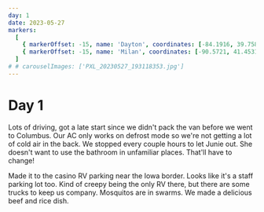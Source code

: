 ```yaml
---
day: 1
date: 2023-05-27
markers:
  [
    { markerOffset: -15, name: 'Dayton', coordinates: [-84.1916, 39.7589] },
    { markerOffset: -15, name: 'Milan', coordinates: [-90.5721, 41.4531] },
  ]
# # carouselImages: ['PXL_20230527_193118353.jpg']
---
```


# Day 1

Lots of driving, got a late start since we didn't pack the van before we went to Columbus. Our AC only works on defrost mode so we're not getting a lot of cold air in the back. We stopped every couple hours to let Junie out. She doesn't want to use the bathroom in unfamiliar places. That'll have to change!

Made it to the casino RV parking near the Iowa border. Looks like it's a staff parking lot too. Kind of creepy being the only RV there, but there are some trucks to keep us company. Mosquitos are in swarms. We made a delicious beef and rice dish.
